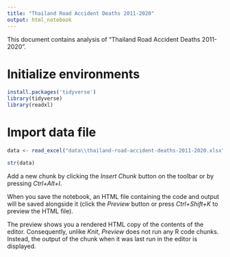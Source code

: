 ---
title: "Thailand Road Accident Deaths 2011-2020"
output: html_notebook
---

This document contains analysis of "Thailand Road Accident Deaths 2011-2020". 

# Initialize environments
```{r}
install.packages('tidyverse')
library(tidyverse)
library(readxl)
```

# Import data file
```{r}
data <- read_excel("data\\thailand-road-accident-deaths-2011-2020.xlsx", col_types = "text")
```
```{r}
str(data)
```

Add a new chunk by clicking the *Insert Chunk* button on the toolbar or by pressing *Ctrl+Alt+I*.

When you save the notebook, an HTML file containing the code and output will be saved alongside it (click the *Preview* button or press *Ctrl+Shift+K* to preview the HTML file).

The preview shows you a rendered HTML copy of the contents of the editor. Consequently, unlike *Knit*, *Preview* does not run any R code chunks. Instead, the output of the chunk when it was last run in the editor is displayed.
